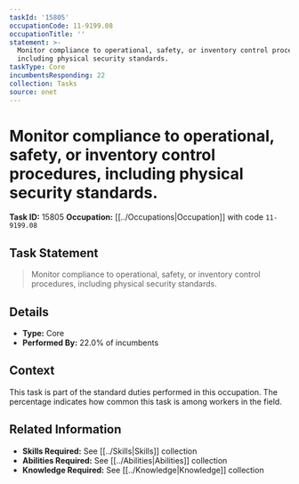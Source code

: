 ```yaml
---
taskId: '15805'
occupationCode: 11-9199.08
occupationTitle: ''
statement: >-
  Monitor compliance to operational, safety, or inventory control procedures,
  including physical security standards.
taskType: Core
incumbentsResponding: 22
collection: Tasks
source: onet
---
```

# Monitor compliance to operational, safety, or inventory control procedures, including physical security standards.

**Task ID:** 15805
**Occupation:** [[../Occupations|Occupation]] with code `11-9199.08`

## Task Statement

> Monitor compliance to operational, safety, or inventory control procedures, including physical security standards.

## Details

- **Type:** Core
- **Performed By:** 22.0% of incumbents

## Context

This task is part of the standard duties performed in this occupation. The percentage indicates how common this task is among workers in the field.

## Related Information

- **Skills Required:** See [[../Skills|Skills]] collection
- **Abilities Required:** See [[../Abilities|Abilities]] collection
- **Knowledge Required:** See [[../Knowledge|Knowledge]] collection
